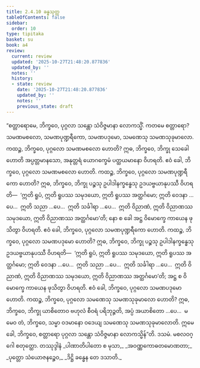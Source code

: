 ```yaml
---
title: 2.4.10 ခန္ဓသုတ္တ
tableOfContents: false
sidebar:
  order: 10
type: tipitaka
basket: su
book: a4
review:
  current: review
  updated: '2025-10-27T21:48:20.877836'
  updated_by: ''
  notes: ''
  history:
  - state: review
    date: '2025-10-27T21:48:20.877836'
    updated_by: ''
    notes: ''
    previous_state: draft
---
```



<ReviewStatus review={frontmatter.review} showDetails={true} />

<HypothesisAnnotation frontmatter={frontmatter} />

<DynamicBreadcrumb />

<Division number="90" book="a4" e="ch" v="15" p="402">

<Paragraph number="609" book="a4">
“စတ္တာရောမေ, ဘိက္ခဝေ, ပုဂ္ဂလာ သန္တော သံဝိဇ္ဇမာနာ လောကသ္မိံ. ကတမေ စတ္တာရော? သမဏမစလော, သမဏပုဏ္ဍရီကော, သမဏပဒုမော, သမဏေသု သမဏသုခုမာလော.
</Paragraph>

<Paragraph number="610" book="a4">
ကထဉ္စ, ဘိက္ခဝေ, ပုဂ္ဂလော သမဏမစလော ဟောတိ? ဣဓ, ဘိက္ခဝေ, ဘိက္ခု သေခေါ ဟောတိ အပ္ပတ္တမာနသော, အနုတ္တရံ ယောဂက္ခေမံ ပတ္ထယမာနော ဝိဟရတိ. ဧဝံ ခေါ, ဘိက္ခဝေ, ပုဂ္ဂလော သမဏမစလော ဟောတိ.
</Paragraph>

<Paragraph number="611" book="a4">
ကထဉ္စ, ဘိက္ခဝေ, ပုဂ္ဂလော သမဏပုဏ္ဍရီကော ဟောတိ? ဣဓ, ဘိက္ခဝေ, ဘိက္ခု ပဉ္စသု ဥပါဒါနက္ခန္ဓေသု ဥဒယဗ္ဗယာနုပဿီ ဝိဟရတိ—  ‘ဣတိ ရူပံ, ဣတိ ရူပဿ သမုဒယော, ဣတိ ရူပဿ အတ္ထင်္ဂမော; ဣတိ ဝေဒနာ …ပေ…  ဣတိ သညာ …ပေ…  ဣတိ သင်္ခါရာ …ပေ…  ဣတိ ဝိညာဏံ, ဣတိ ဝိညာဏဿ သမုဒယော, ဣတိ ဝိညာဏဿ အတ္ထင်္ဂမော’တိ; နော စ ခေါ အဋ္ဌ ဝိမောက္ခေ ကာယေန ဖုသိတွာ ဝိဟရတိ. ဧဝံ ခေါ, ဘိက္ခဝေ, ပုဂ္ဂလော သမဏပုဏ္ဍရီကော ဟောတိ.
</Paragraph>

<Paragraph number="612" book="a4">
ကထဉ္စ, ဘိက္ခဝေ, ပုဂ္ဂလော သမဏပဒုမော ဟောတိ? ဣဓ, ဘိက္ခဝေ, ဘိက္ခု ပဉ္စသု ဥပါဒါနက္ခန္ဓေသု ဥဒယဗ္ဗယာနုပဿီ ဝိဟရတိ—  ‘ဣတိ ရူပံ, ဣတိ ရူပဿ သမုဒယော, ဣတိ ရူပဿ အတ္ထင်္ဂမော; ဣတိ ဝေဒနာ …ပေ…  ဣတိ သညာ …ပေ…  ဣတိ သင်္ခါရာ …ပေ…  ဣတိ ဝိညာဏံ, ဣတိ ဝိညာဏဿ သမုဒယော, ဣတိ ဝိညာဏဿ အတ္ထင်္ဂမော’တိ; အဋ္ဌ စ ဝိမောက္ခေ ကာယေန ဖုသိတွာ ဝိဟရတိ. ဧဝံ ခေါ, ဘိက္ခဝေ, ပုဂ္ဂလော သမဏပဒုမော ဟောတိ.
</Paragraph>

<Paragraph number="613" book="a4">
ကထဉ္စ, ဘိက္ခဝေ, ပုဂ္ဂလော သမဏေသု သမဏသုခုမာလော ဟောတိ? ဣဓ, ဘိက္ခဝေ, ဘိက္ခု ယာစိတောဝ ဗဟုလံ စီဝရံ ပရိဘုဉ္ဇတိ, အပ္ပံ အယာစိတော …ပေ…  မမေဝ တံ, ဘိက္ခဝေ, သမ္မာ ဝဒမာနော ဝဒေယျ သမဏေသု သမဏသုခုမာလောတိ. ဣမေ ခေါ, ဘိက္ခဝေ, စတ္တာရော ပုဂ္ဂလာ သန္တော သံဝိဇ္ဇမာနာ လောကသ္မိန်”တိ.

</Paragraph>
</Division>

<Paragraph number="614" type="center" book="a4">
ဒသမံ.



</Paragraph>

<Paragraph number="615" type="center" book="a4">
မစလဝဂ္ဂေါ စတုတ္ထော.



</Paragraph>

<Paragraph number="616" type="center" book="a4">
တဿုဒ္ဒါနံ


</Paragraph>

<Paragraph number="617" type="verses" book="a4">
_ပါဏာတိပါတော စ မုသာ,_  
_အဝဏ္ဏကောဓတမောဏတာ;_  
_ပုတ္တော သံယောဇနဉ္စေဝ,_  
_ဒိဋ္ဌိ ခန္ဓေန တေ ဒသာတိ._
</Paragraph>